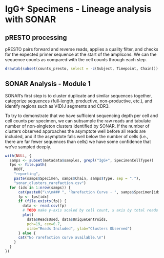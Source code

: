 # IgG+ Specimens - Lineage analysis with SONAR

## pRESTO processing

pRESTO pairs forward and reverse reads, applies a quality filter, and checks for
the expected primer sequence at the start of the amplicons.  We can the sequence
counts as compared with the cell counts through each step.

```r
drawtab(subset(counts_presto, select = -c(Subject, Timepoint, Chain)))
```

## SONAR Analysis - Module 1

SONAR's first step is to cluster duplicate and similar sequences together,
categorize sequences (full-length, productive, non-productive, etc.), and
identify regions such as V(D)J segments and CDR3.

To try to demonstrate that we have sufficient sequencing depth per cell and cell
counts per specimen, we can subsample the raw reads and tabulate number of
non-singleton clusters identified by SONAR.  If the number of clusters observed 
approaches the asymptote well before all reads are included, and if the
asymptote falls well below the number of cells (i.e., there are far fewer
sequences than cells) we have some confidence that we've sampled deeply.

```r
with(NULL, {
  samps <- subset(metadata$samples, grepl("IgG+", SpecimenCellType))
  fps <- file.path(
    ROOT,
    "reporting",
    paste(samps$Specimen, samps$Chain, samps$Type, sep = "."),
    "sonar_clusters_rarefaction.csv")
  for (idx in 1:nrow(samps)) {
      cat(paste0("\n\n### ", "Rarefaction Curve - ", samps$Specimen[idx], ".", samps$Chain[idx], ".", samps$Type[idx]), "\n\n")
      fp <- fps[idx]
      if (file.exists(fp)) {
        data <- read.csv(fp)
        # TODO make y-axis scaled by cell count, x axis by total reads
        plot(
          data$ReadsUsed, data$UniqueCentroids,
          pch=19, cex=0.7,
          xlab="Reads Included", ylab="Clusters Observed")
      } else {
      cat("No rarefaction curve available.\n")
    }
  }
})
```